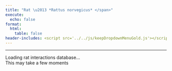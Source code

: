 ```yaml
---
title: "Rat \u2013 *Rattus norvegicus* </span>"
execute:
  echo: false
format:
  html:
    table: false
header-includes: <script src='../../js/keepDropdownMenuGold.js'></script>
---
```


***

```{=html}

<div id="loading-widget-page5" class="loading-container">
  <div class="loading-spinner"></div>
  <div class="loading-text">Loading rat interactions database...</div>
  <div class="loading-subtext">This may take a few moments</div>
</div>

<div id="table-content5" style="opacity: 0;">

<!-- Injected automatically via Jinja -->
{{ table_block }}

</div>

<script>
(function() {
    function hideLoadingShowTablePage5() {
        document.getElementById('loading-widget-page5').style.display = 'none';
        document.getElementById('table-content5').style.opacity = '1';
    }
    
    // Make it globally available
    window.hideLoadingShowTablePage5 = hideLoadingShowTablePage5;
    
    // Fallback timeout
    setTimeout(function() {
        hideLoadingShowTablePage5();
    }, 2000);
})();
</script>


```



